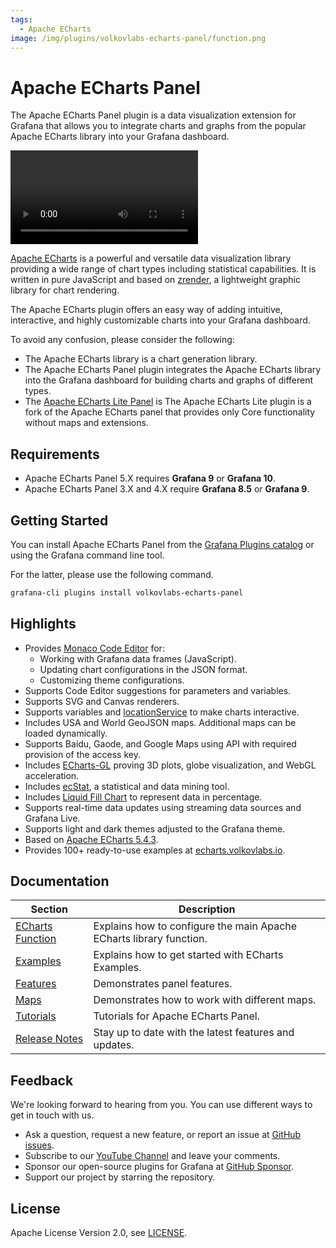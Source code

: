 ```yaml
---
tags:
  - Apache ECharts
image: /img/plugins/volkovlabs-echarts-panel/function.png
---
```



# Apache ECharts Panel

The Apache ECharts Panel plugin is a data visualization extension for Grafana that allows you to integrate charts and graphs from the popular Apache ECharts library into your Grafana dashboard.

<Video
  src="https://www.youtube.com/embed/S3PiL1p1v5U"
  title="Explore possibilities of the Apache ECharts."
/>

[Apache ECharts](https://echarts.apache.org/en/index.html) is a powerful and versatile data visualization library providing a wide range of chart types including statistical capabilities. It is written in pure JavaScript and based on [zrender](http://ecomfe.github.io/zrender/), a lightweight graphic library for chart rendering.

The Apache ECharts plugin offers an easy way of adding intuitive, interactive, and highly customizable charts into your Grafana dashboard.

To avoid any confusion, please consider the following:

- The Apache ECharts library is a chart generation library.
- The Apache ECharts Panel plugin integrates the Apache ECharts library into the Grafana dashboard for building charts and graphs of different types.
- The [Apache ECharts Lite Panel](/plugins/volkovlabs-echarts-lite/) is The Apache ECharts Lite plugin is a fork of the Apache ECharts panel that provides only Core functionality without maps and extensions.

## Requirements

- Apache ECharts Panel 5.X requires **Grafana 9** or **Grafana 10**.
- Apache ECharts Panel 3.X and 4.X require **Grafana 8.5** or **Grafana 9**.

## Getting Started

You can install Apache ECharts Panel from the [Grafana Plugins catalog](https://grafana.com/grafana/plugins/volkovlabs-echarts-panel/) or using the Grafana command line tool.

For the latter, please use the following command.

```bash
grafana-cli plugins install volkovlabs-echarts-panel
```

## Highlights

- Provides [Monaco Code Editor](https://microsoft.github.io/monaco-editor/) for:
  - Working with Grafana data frames (JavaScript).
  - Updating chart configurations in the JSON format.
  - Customizing theme configurations.
- Supports Code Editor suggestions for parameters and variables.
- Supports SVG and Canvas renderers.
- Supports variables and [locationService](https://grafana.com/docs/grafana/latest/developers/plugins/create-a-grafana-plugin/extend-a-plugin/add-support-for-variables/#set-a-variable-from-your-plugin) to make charts interactive.
- Includes USA and World GeoJSON maps. Additional maps can be loaded dynamically.
- Supports Baidu, Gaode, and Google Maps using API with required provision of the access key.
- Includes [ECharts-GL](https://github.com/ecomfe/echarts-gl) proving 3D plots, globe visualization, and WebGL acceleration.
- Includes [ecStat](https://github.com/ecomfe/echarts-stat), a statistical and data mining tool.
- Includes [Liquid Fill Chart](https://github.com/ecomfe/echarts-liquidfill) to represent data in percentage.
- Supports real-time data updates using streaming data sources and Grafana Live.
- Supports light and dark themes adjusted to the Grafana theme.
- Based on [Apache ECharts 5.4.3](https://github.com/apache/echarts/releases/tag/5.4.3).
- Provides 100+ ready-to-use examples at [echarts.volkovlabs.io](https://echarts.volkovlabs.io).

## Documentation

| Section                     | Description                                                         |
| --------------------------- | ------------------------------------------------------------------- |
| [ECharts Function](options) | Explains how to configure the main Apache ECharts library function. |
| [Examples](examples)        | Explains how to get started with ECharts Examples.                  |
| [Features](features)        | Demonstrates panel features.                                        |
| [Maps](maps)                | Demonstrates how to work with different maps.                       |
| [Tutorials](tutorials)      | Tutorials for Apache ECharts Panel.                                 |
| [Release Notes](release)    | Stay up to date with the latest features and updates.               |

## Feedback

We're looking forward to hearing from you. You can use different ways to get in touch with us.

- Ask a question, request a new feature, or report an issue at [GitHub issues](https://github.com/volkovlabs/volkovlabs-echarts-panel/issues).
- Subscribe to our [YouTube Channel](https://www.youtube.com/@volkovlabs) and leave your comments.
- Sponsor our open-source plugins for Grafana at [GitHub Sponsor](https://github.com/sponsors/VolkovLabs).
- Support our project by starring the repository.

## License

Apache License Version 2.0, see [LICENSE](https://github.com/volkovlabs/volkovlabs-echarts-panel/blob/main/LICENSE).
